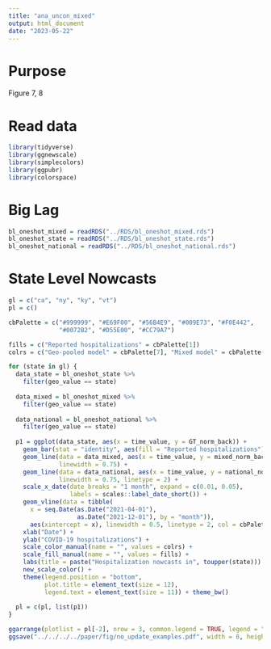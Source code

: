 ```yaml
---
title: "ana_uncon_mixed"
output: html_document
date: "2023-05-22"
---
```


# Purpose

Figure 7, 8

# Read data

```r
library(tidyverse)
library(ggnewscale)
library(simplecolors)
library(ggpubr)
library(colorspace)
```

# Big Lag

```r
bl_oneshot_mixed = readRDS("../RDS/bl_oneshot_mixed.rds")
bl_oneshot_state = readRDS("../RDS/bl_oneshot_state.rds")
bl_oneshot_national = readRDS("../RDS/bl_oneshot_national.rds")
```

# State Level Nowcasts

```r
gl = c("ca", "ny", "ky", "vt")
pl = c()

cbPalette = c("#999999", "#E69F00", "#56B4E9", "#009E73", "#F0E442",
              "#0072B2", "#D55E00", "#CC79A7")

fills = c("Reported hospitalizations" = cbPalette[1])
colrs = c("Geo-pooled model" = cbPalette[7], "Mixed model" = cbPalette[4])

for (state in gl) {
  data_state = bl_oneshot_state %>%
    filter(geo_value == state)
  
  data_mixed = bl_oneshot_mixed %>%
    filter(geo_value == state)
  
  data_national = bl_oneshot_national %>%
    filter(geo_value == state)
  
  p1 = ggplot(data_state, aes(x = time_value, y = GT_norm_back)) +
    geom_bar(stat = "identity", aes(fill = "Reported hospitalizations"), alpha = 0.7) +
    geom_line(data = data_mixed, aes(x = time_value, y = mixed_norm_back, color = "Mixed model"), 
              linewidth = 0.75) +
    geom_line(data = data_national, aes(x = time_value, y = national_norm_back, color = "Geo-pooled model"), 
              linewidth = 0.75, linetype = 2) +
    scale_x_date(date_breaks = "1 month", expand = c(0.01, 0.05),
                 labels = scales::label_date_short()) +
    geom_vline(data = tibble(
      x = seq.Date(as.Date("2021-04-01"),
                   as.Date("2021-12-01"), by = "month")), 
      aes(xintercept = x), linewidth = 0.5, linetype = 2, col = cbPalette[2]) +
    xlab("Date") +
    ylab("COVID-19 hospitalizations") +
    scale_color_manual(name = "", values = colrs) +
    scale_fill_manual(name = "", values = fills) +
    labs(title = paste("Hospitalization nowcasts in", toupper(state))) +
    new_scale_color() + 
    theme(legend.position = "bottom", 
          plot.title = element_text(size = 12),
          legend.text = element_text(size = 11)) + theme_bw()
    
  pl = c(pl, list(p1))
}

ggarrange(plotlist = pl[-2], nrow = 3, common.legend = TRUE, legend = "bottom")
ggsave("../../../../paper/fig/no_update_examples.pdf", width = 8, height = 9)
```